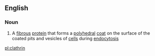 ==English==

===Noun===
{{wikipedia}}
{{en-noun|s|-}}

# {{context|protein|lang=en}} A [[fibrous]] [[protein]] that forms a [[polyhedral]] [[coat]] on the surface of the coated pits and vesicles of [[cell]]s during [[endocytosis]]

[[pl:clathrin]]